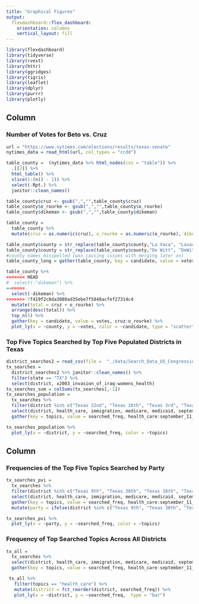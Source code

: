 ```yaml
---
title: "Graphical Figures"
output: 
  flexdashboard::flex_dashboard:
    orientation: columns
    vertical_layout: fill
---
```


```r
library(flexdashboard)
library(tidyverse)
library(rvest)
library(httr)
library(ggridges)
library(tigris)
library(leaflet)
library(dplyr)
library(purrr)
library(plotly)
```

Column {data-width=350}
-----------------------------------------------------------------------

### Number of Votes for Beto vs. Cruz

```r
url = "https://www.nytimes.com/elections/results/texas-senate"
nytimes_data = read_html(url, col_types = "ccdd")

table_county =  (nytimes_data %>% html_nodes(css = "table")) %>% 
  .[[2]] %>%
  html_table() %>% 
  slice(1:(n() - 1)) %>% 
  select(-Rpt.) %>% 
  janitor::clean_names()

table_county$cruz <- gsub(",","",table_county$cruz)
table_county$o_rourke <- gsub(",","",table_county$o_rourke)
table_county$dikeman <- gsub(",","",table_county$dikeman)

table_county = 
  table_county %>% 
  mutate(cruz = as.numeric(cruz), o_rourke = as.numeric(o_rourke), dikeman = as.numeric(dikeman))

table_county$county = str_replace(table_county$county,"La Vaca", "Lavaca")
table_county$county = str_replace(table_county$county,"De Witt", "DeWitt")
#county names misspelled (was causing issues with merging later on)
table_county_long = gather(table_county, key = candidate, value = votes, cruz:dikeman)

table_county %>% 
<<<<<<< HEAD
#  select(-"dikeman") %>%
=======
  select(-dikeman) %>%
>>>>>>> 7f419f2c8da3080ad35ebe7f5848acfef27314c4
  mutate(total = cruz + o_rourke) %>% 
  arrange(desc(total)) %>% 
  top_n(5) %>% 
  gather(key = candidate, value = votes, cruz:o_rourke) %>% 
  plot_ly(x = ~county, y = ~votes, color = ~candidate, type = "scatter")
```

### Top Five Topics Searched by Top Five Populated Districts in Texas

```r
district_searches2 = read_csv(file =  "./data/Search_Data_US_Congressional_District_26Sep2018.csv")
tx_searches = 
  district_searches2 %>% janitor::clean_names() %>% 
  filter(state == "TX") %>% 
  select(district, x2003_invasion_of_iraq:womens_health)
tx_searches_sum = colSums(tx_searches[,-1])
tx_searches_population = 
  tx_searches %>% 
  filter(district %in% c("Texas 22nd", "Texas 26th", "Texas 3rd", "Texas 8th", "Texas 31st")) %>%
  select(district, health_care, immigration, medicare, medicaid, september_11_attacks) %>% 
  gather(key = topics, value = searched_freq, health_care:september_11_attacks)

tx_searches_population %>%
  plot_ly(x = ~district, y = ~searched_freq, color = ~topics)
```


Column {data-width=350}
-----------------------------------------------------------------------

### Frequencies of the Top Five Topics Searched by Party

```r
tx_searches_pvi = 
  tx_searches %>% 
  filter(district %in% c("Texas 9th", "Texas 30th", "Texas 18th", "Texas 33rd", "Texas 13th", "Texas 11th", "Texas 8th", "Texas 4th")) %>%
  select(district, health_care, immigration, medicare, medicaid, september_11_attacks) %>% 
  gather(key = topics, value = searched_freq, health_care:september_11_attacks) %>% 
  mutate(party = ifelse(district %in% c("Texas 9th", "Texas 30th", "Texas 18th", "Texas 33rd"), "Democrats", "Republicans"))

tx_searches_pvi %>%
  plot_ly(x = ~party, y = ~searched_freq, color = ~topics) 
```

### Frequency of Top Searched Topics Across All Districts 

```r
tx_all = 
  tx_searches %>% 
  select(district, health_care, immigration, medicare, medicaid, september_11_attacks) %>% 
  gather(key = topics, value = searched_freq, health_care:september_11_attacks) 

 tx_all %>%
   filter(topics == "health_care") %>%
   mutate(district = fct_reorder(district, searched_freq)) %>% 
   plot_ly(x = ~district, y = ~searched_freq,  type = "bar")
```